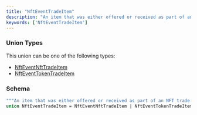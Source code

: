 ```yaml
---
title: "NftEventTradeItem"
description: "An item that was either offered or received as part of an NFT trade."
keywords: ['NftEventTradeItem']
---
```


### Union Types

This union can be one of the following types:

- [NftEventNftTradeItem](/api-reference/types/nfteventnfttradeitem)
- [NftEventTokenTradeItem](/api-reference/types/nfteventtokentradeitem)

### Schema


```graphql 
"""An item that was either offered or received as part of an NFT trade."""
union NftEventTradeItem = NftEventNftTradeItem | NftEventTokenTradeItem
```
